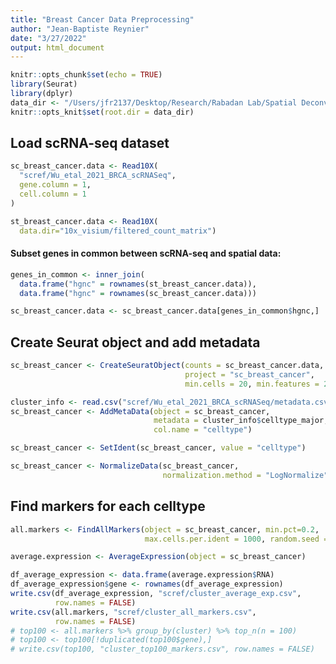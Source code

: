 ```yaml
---
title: "Breast Cancer Data Preprocessing"
author: "Jean-Baptiste Reynier"
date: "3/27/2022"
output: html_document
---
```


```r
knitr::opts_chunk$set(echo = TRUE)
library(Seurat)
library(dplyr)
data_dir <- "/Users/jfr2137/Desktop/Research/Rabadan Lab/Spatial Deconvolution/Data/ductal_carcinoma"
knitr::opts_knit$set(root.dir = data_dir)
```

## Load scRNA-seq dataset


```r
sc_breast_cancer.data <- Read10X(
  "scref/Wu_etal_2021_BRCA_scRNASeq",
  gene.column = 1,
  cell.column = 1
)
```

```r
st_breast_cancer.data <- Read10X(
  data.dir="10x_visium/filtered_count_matrix")
```

#### Subset genes in common between scRNA-seq and spatial data:

```r
genes_in_common <- inner_join(
  data.frame("hgnc" = rownames(st_breast_cancer.data)),
  data.frame("hgnc" = rownames(sc_breast_cancer.data)))
```

```r
sc_breast_cancer.data <- sc_breast_cancer.data[genes_in_common$hgnc,]
```

## Create Seurat object and add metadata

```r
sc_breast_cancer <- CreateSeuratObject(counts = sc_breast_cancer.data,
                                       project = "sc_breast_cancer",
                                       min.cells = 20, min.features = 200)
```

```r
cluster_info <- read.csv("scref/Wu_etal_2021_BRCA_scRNASeq/metadata.csv")
sc_breast_cancer <- AddMetaData(object = sc_breast_cancer,
                                metadata = cluster_info$celltype_major,
                                col.name = "celltype")
```

```r
sc_breast_cancer <- SetIdent(sc_breast_cancer, value = "celltype")
```

```r
sc_breast_cancer <- NormalizeData(sc_breast_cancer,
                                  normalization.method = "LogNormalize")
```


## Find markers for each celltype

```r
all.markers <- FindAllMarkers(object = sc_breast_cancer, min.pct=0.2,
                              max.cells.per.ident = 1000, random.seed = 0)
```

```r
average.expression <- AverageExpression(object = sc_breast_cancer)
```

```r
df_average_expression <- data.frame(average.expression$RNA)
df_average_expression$gene <- rownames(df_average_expression)
write.csv(df_average_expression, "scref/cluster_average_exp.csv",
          row.names = FALSE)
write.csv(all.markers, "scref/cluster_all_markers.csv",
          row.names = FALSE)
# top100 <- all.markers %>% group_by(cluster) %>% top_n(n = 100)
# top100 <- top100[!duplicated(top100$gene),]
# write.csv(top100, "cluster_top100_markers.csv", row.names = FALSE)
```
